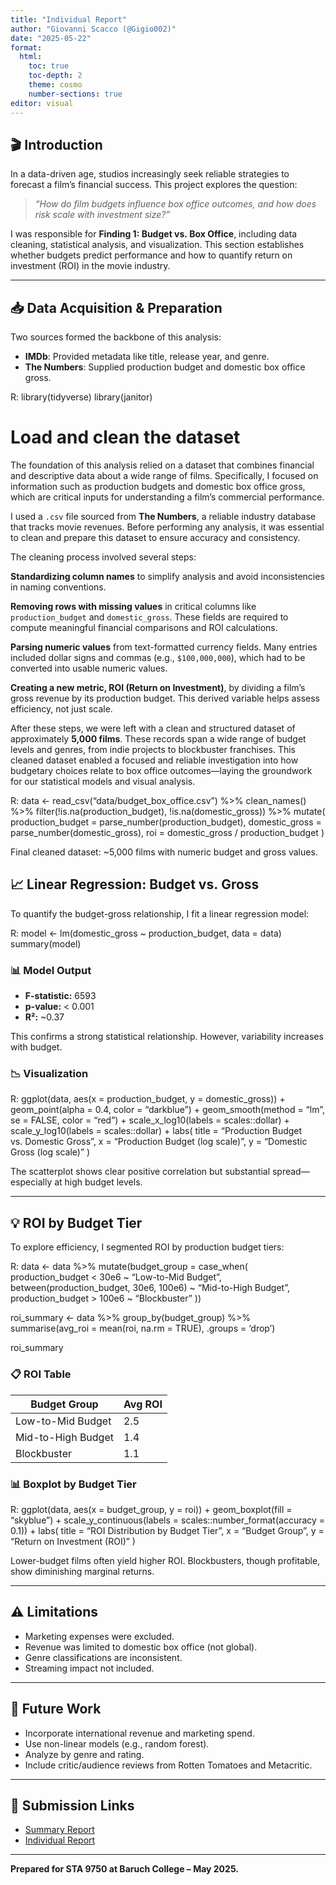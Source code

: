 ```yaml
---
title: "Individual Report"
author: "Giovanni Scacco (@Gigio002)"
date: "2025-05-22"
format:
  html:
    toc: true
    toc-depth: 2
    theme: cosmo
    number-sections: true
editor: visual
---
```


## 🎬 Introduction

In a data-driven age, studios increasingly seek reliable strategies to forecast a film’s financial success. This project explores the question:

> *"How do film budgets influence box office outcomes, and how does risk scale with investment size?"*

I was responsible for **Finding 1: Budget vs. Box Office**, including data cleaning, statistical analysis, and visualization. This section establishes whether budgets predict performance and how to quantify return on investment (ROI) in the movie industry.

------------------------------------------------------------------------

## 📥 Data Acquisition & Preparation

Two sources formed the backbone of this analysis:

-   **IMDb**: Provided metadata like title, release year, and genre.
-   **The Numbers**: Supplied production budget and domestic box office gross.

R: library(tidyverse) library(janitor)

# Load and clean the dataset

The foundation of this analysis relied on a dataset that combines financial and descriptive data about a wide range of films. Specifically, I focused on information such as production budgets and domestic box office gross, which are critical inputs for understanding a film’s commercial performance.

I used a `.csv` file sourced from **The Numbers**, a reliable industry database that tracks movie revenues. Before performing any analysis, it was essential to clean and prepare this dataset to ensure accuracy and consistency.

The cleaning process involved several steps:

**Standardizing column names** to simplify analysis and avoid inconsistencies in naming conventions.

**Removing rows with missing values** in critical columns like `production_budget` and `domestic_gross`. These fields are required to compute meaningful financial comparisons and ROI calculations.

**Parsing numeric values** from text-formatted currency fields. Many entries included dollar signs and commas (e.g., `$100,000,000`), which had to be converted into usable numeric values.

**Creating a new metric, ROI (Return on Investment)**, by dividing a film’s gross revenue by its production budget. This derived variable helps assess efficiency, not just scale.

After these steps, we were left with a clean and structured dataset of approximately **5,000 films**. These records span a wide range of budget levels and genres, from indie projects to blockbuster franchises. This cleaned dataset enabled a focused and reliable investigation into how budgetary choices relate to box office outcomes—laying the groundwork for our statistical models and visual analysis.

R: data \<- read_csv("data/budget_box_office.csv") %\>% clean_names() %\>% filter(!is.na(production_budget), !is.na(domestic_gross)) %\>% mutate( production_budget = parse_number(production_budget), domestic_gross = parse_number(domestic_gross), roi = domestic_gross / production_budget )

Final cleaned dataset: \~5,000 films with numeric budget and gross values.

## 📈 Linear Regression: Budget vs. Gross

To quantify the budget-gross relationship, I fit a linear regression model:

R: model \<- lm(domestic_gross \~ production_budget, data = data) summary(model)

### 📊 Model Output

-   **F-statistic:** 6593
-   **p-value:** \< 0.001
-   **R²:** \~0.37

This confirms a strong statistical relationship. However, variability increases with budget.

### 📉 Visualization

R: ggplot(data, aes(x = production_budget, y = domestic_gross)) + geom_point(alpha = 0.4, color = "darkblue") + geom_smooth(method = "lm", se = FALSE, color = "red") + scale_x_log10(labels = scales::dollar) + scale_y_log10(labels = scales::dollar) + labs( title = "Production Budget vs. Domestic Gross", x = "Production Budget (log scale)", y = "Domestic Gross (log scale)" )

The scatterplot shows clear positive correlation but substantial spread—especially at high budget levels.

------------------------------------------------------------------------

## 💡 ROI by Budget Tier

To explore efficiency, I segmented ROI by production budget tiers:

R: data \<- data %\>% mutate(budget_group = case_when( production_budget \< 30e6 \~ "Low-to-Mid Budget", between(production_budget, 30e6, 100e6) \~ "Mid-to-High Budget", production_budget \> 100e6 \~ "Blockbuster" ))

roi_summary \<- data %\>% group_by(budget_group) %\>% summarise(avg_roi = mean(roi, na.rm = TRUE), .groups = 'drop')

roi_summary

### 📋 ROI Table

| Budget Group       | Avg ROI |
|--------------------|---------|
| Low-to-Mid Budget  | 2.5     |
| Mid-to-High Budget | 1.4     |
| Blockbuster        | 1.1     |

### 📊 Boxplot by Budget Tier

R: ggplot(data, aes(x = budget_group, y = roi)) + geom_boxplot(fill = "skyblue") + scale_y_continuous(labels = scales::number_format(accuracy = 0.1)) + labs( title = "ROI Distribution by Budget Tier", x = "Budget Group", y = "Return on Investment (ROI)" )

Lower-budget films often yield higher ROI. Blockbusters, though profitable, show diminishing marginal returns.

------------------------------------------------------------------------

## ⚠️ Limitations

-   Marketing expenses were excluded.
-   Revenue was limited to domestic box office (not global).
-   Genre classifications are inconsistent.
-   Streaming impact not included.

------------------------------------------------------------------------

## 🔮 Future Work

-   Incorporate international revenue and marketing spend.
-   Use non-linear models (e.g., random forest).
-   Analyze by genre and rating.
-   Include critic/audience reviews from Rotten Tomatoes and Metacritic.

------------------------------------------------------------------------

## 🔗 Submission Links

-   [Summary Report](https://mia-turco.github.io/STA9750-2025-SPRING/group_report.html)
-   [Individual Report](https://Gigio002.github.io/STA9750-2025-SPRING/Individual%20Final%20Report-%20Budget%20vs.%20Box%20Office.html)

------------------------------------------------------------------------

**Prepared for STA 9750 at Baruch College – May 2025.**
